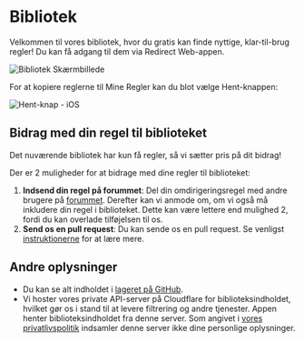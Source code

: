 # Bibliotek

Velkommen til vores bibliotek, hvor du gratis kan finde nyttige, klar-til-brug regler! Du kan få adgang til dem via Redirect Web-appen.

![Bibliotek Skærmbillede](/img/library-screenshot.webp)

For at kopiere reglerne til Mine Regler kan du blot vælge Hent-knappen:

![Hent-knap - iOS](/img/library-get-button-ios.gif)

## Bidrag med din regel til biblioteket

Det nuværende bibliotek har kun få regler, så vi sætter pris på dit bidrag!

Der er 2 muligheder for at bidrage med dine regler til biblioteket:

1. **Indsend din regel på forummet**: Del din omdirigeringsregel med andre brugere på [forummet](https://github.com/mshibanami/redirect-web/discussions/categories/redirect-rules). Derefter kan vi anmode om, om vi også må inkludere din regel i biblioteket. Dette kan være lettere end mulighed 2, fordi du kan overlade tilføjelsen til os.
2. **Send os en pull request**: Du kan sende os en pull request. Se venligst [instruktionerne](https://github.com/mshibanami/redirect-web/tree/main/library) for at lære mere.

## Andre oplysninger

- Du kan se alt indholdet i [lageret på GitHub](https://github.com/mshibanami/redirect-web/tree/main/library).
- Vi hoster vores private API-server på Cloudflare for biblioteksindholdet, hvilket gør os i stand til at levere filtrering og andre tjenester. Appen henter biblioteksindholdet fra denne server. Som angivet i [vores privatlivspolitik](privacy-policy.mdx) indsamler denne server ikke dine personlige oplysninger.